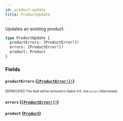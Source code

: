 ```yaml
---
id: product-update
title: ProductUpdate
---
```


Updates an existing product.

```graphql
type ProductUpdate {
  productErrors: [ProductError!]!
  errors: [ProductError!]!
  product: Product
}
```

### Fields

#### `productErrors` ([`[ProductError!]!`](/developer/api-reference/objects/product-error.mdx))

<sub><sup><span className="deprecatedTag">DEPRECATED</span> This field will be removed in Saleor 4.0. Use `errors` field instead.</sup></sub>

#### `errors` ([`[ProductError!]!`](/developer/api-reference/objects/product-error.mdx))

#### `product` ([`Product`](/developer/api-reference/objects/product.mdx))
